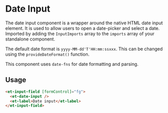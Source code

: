 # Date Input

The date input component is a wrapper around the native HTML date input element. It is used to allow users to open a date-picker and select a date.
Imported by adding the `InputImports` array to the `imports` array of your standalone component.

The default date format is `yyyy-MM-dd'T'HH:mm:ssxxx`. This can be changed using the `provideDateFormat()` function.

This component uses `date-fns` for date formatting and parsing.

## Usage

```html
<et-input-field [formControl]="fg">
  <et-date-input />
  <et-label>Date input</et-label>
</et-input-field>
```
